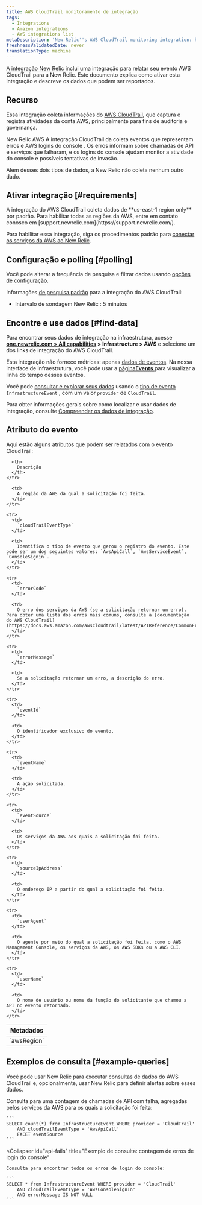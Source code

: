 ```yaml
---
title: AWS CloudTrail monitoramento de integração
tags:
  - Integrations
  - Amazon integrations
  - AWS integrations list
metaDescription: 'New Relic''s AWS CloudTrail monitoring integration: how to enable it, and what data it reports.'
freshnessValidatedDate: never
translationType: machine
---
```


[A integração New Relic ](/docs/infrastructure/integrations-getting-started/getting-started/introduction-infrastructure-integrations)inclui uma integração para relatar seu evento AWS CloudTrail para a New Relic. Este documento explica como ativar esta integração e descreve os dados que podem ser reportados.

## Recurso

Essa integração coleta informações do [AWS CloudTrail](https://aws.amazon.com/documentation/cloudtrail/), que captura e registra atividades da conta AWS, principalmente para fins de auditoria e governança.

New Relic AWS A integração CloudTrail da coleta eventos que representam erros e AWS logins do console . Os erros informam sobre chamadas de API e serviços que falharam, e os logins do console ajudam monitor a atividade do console e possíveis tentativas de invasão.

Além desses dois tipos de dados, a New Relic não coleta nenhum outro dado.

## Ativar integração [#requirements]

<Callout variant="important">
  A integração do AWS CloudTrail coleta dados de <DNT>**us-east-1 region only**</DNT> por padrão. Para habilitar todas as regiões da AWS, entre em contato conosco em [support.newrelic.com](https://support.newrelic.com/).
</Callout>

Para habilitar essa integração, siga os procedimentos padrão para [conectar os serviços da AWS ao New Relic](/docs/infrastructure/amazon-integrations/get-started/connect-aws-new-relic-infrastructure-monitoring/).

## Configuração e polling [#polling]

Você pode alterar a frequência de pesquisa e filtrar dados usando [opções de configuração](/docs/integrations/new-relic-integrations/getting-started/configure-polling-frequency-data-collection-cloud-integrations).

Informações [de pesquisa padrão](/docs/infrastructure/amazon-integrations/aws-integrations-list/aws-polling-intervals-infrastructure-integrations) para a integração do AWS CloudTrail:

* Intervalo de sondagem New Relic : 5 minutos

## Encontre e use dados [#find-data]

Para encontrar seus dados de integração na infraestrutura, acesse <DNT>**[one.newrelic.com > All capabilities](https://one.newrelic.com/all-capabilities) > Infrastructure > AWS**</DNT> e selecione um dos links de integração do AWS CloudTrail.

Esta integração não fornece métricas: apenas [dados de eventos](/docs/telemetry-data-platform/understand-data/new-relic-data-types/#events-new-relic). Na nossa interface de infraestrutura, você pode usar a [página<DNT>**Events**</DNT> ](/docs/infrastructure/new-relic-infrastructure/infrastructure-ui-pages/infrastructure-events-page-live-feed-every-config-change)para visualizar a linha do tempo desses eventos.

Você pode [consultar e explorar seus dados](/docs/using-new-relic/data/understand-data/query-new-relic-data) usando o [tipo de evento](/docs/data-apis/understand-data/new-relic-data-types/#event-data) `InfrastructureEvent` , com um valor `provider` de `CloudTrail`.

Para obter informações gerais sobre como localizar e usar dados de integração, consulte [Compreender os dados de integração](/docs/infrastructure/integrations/find-use-infrastructure-integration-data).

## Atributo do evento

Aqui estão alguns atributos que podem ser relatados com o evento CloudTrail:

<table>
  <thead>
    <tr>
      <th>
        Metadados
      </th>

      <th>
        Descrição
      </th>
    </tr>
  </thead>

  <tbody>
    <tr>
      <td>
        `awsRegion`
      </td>

      <td>
        A região da AWS da qual a solicitação foi feita.
      </td>
    </tr>

    <tr>
      <td>
        `cloudTrailEventType`
      </td>

      <td>
        Identifica o tipo de evento que gerou o registro do evento. Este pode ser um dos seguintes valores: `AwsApiCall`, `AwsServiceEvent`, `ConsoleSignin`.
      </td>
    </tr>

    <tr>
      <td>
        `errorCode`
      </td>

      <td>
        O erro dos serviços da AWS (se a solicitação retornar um erro). Para obter uma lista dos erros mais comuns, consulte a [documentação do AWS CloudTrail](https://docs.aws.amazon.com/awscloudtrail/latest/APIReference/CommonErrors.html).
      </td>
    </tr>

    <tr>
      <td>
        `errorMessage`
      </td>

      <td>
        Se a solicitação retornar um erro, a descrição do erro.
      </td>
    </tr>

    <tr>
      <td>
        `eventId`
      </td>

      <td>
        O identificador exclusivo do evento.
      </td>
    </tr>

    <tr>
      <td>
        `eventName`
      </td>

      <td>
        A ação solicitada.
      </td>
    </tr>

    <tr>
      <td>
        `eventSource`
      </td>

      <td>
        Os serviços da AWS aos quais a solicitação foi feita.
      </td>
    </tr>

    <tr>
      <td>
        `sourceIpAddress`
      </td>

      <td>
        O endereço IP a partir do qual a solicitação foi feita.
      </td>
    </tr>

    <tr>
      <td>
        `userAgent`
      </td>

      <td>
        O agente por meio do qual a solicitação foi feita, como o AWS Management Console, os serviços da AWS, os AWS SDKs ou a AWS CLI.
      </td>
    </tr>

    <tr>
      <td>
        `userName`
      </td>

      <td>
        O nome de usuário ou nome da função do solicitante que chamou a API no evento retornado.
      </td>
    </tr>
  </tbody>
</table>

## Exemplos de consulta [#example-queries]

Você pode usar New Relic para executar consultas de dados do AWS CloudTrail e, opcionalmente, usar New Relic <InlinePopover type="alerts"/>para definir alertas sobre esses dados.

<CollapserGroup>
  <Collapser
    id="api-fails"
    title="Exemplo de consulta: Contagem de chamadas de API com falha"
  >
    Consulta para uma contagem de chamadas de API com falha, agregadas pelos serviços da AWS para os quais a solicitação foi feita:

    ```
    SELECT count(*) from InfrastructureEvent WHERE provider = 'CloudTrail' 
        AND cloudTrailEventType = 'AwsApiCall' 
        FACET eventSource
    ```
  </Collapser>

  <Collapser
    id="api-fails"
    title="Exemplo de consulta: contagem de erros de login do console"
  >
    Consulta para encontrar todos os erros de login do console:

    ```
    SELECT * from InfrastructureEvent WHERE provider = 'CloudTrail' 
        AND cloudTrailEventType = 'AwsConsoleSignIn' 
        AND errorMessage IS NOT NULL
    ```
  </Collapser>
</CollapserGroup>